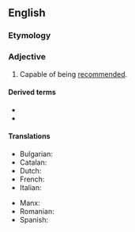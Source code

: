 ==English==

===Etymology===
{{suffix|en|recommend|able}}

===Adjective===
{{en-adj}}

# Capable of being [[recommend]]ed.

====Derived terms====
* {{l|en|recommendableness}}
* {{l|en|recommendably}}

====Translations====
{{trans-top|capable of being recommended}}
* Bulgarian: {{t+|bg|препоръчителен}}
* Catalan: {{t|ca|recomanable}}
* Dutch: {{t+|nl|aanbevelenswaardig}}
* French: {{t+|fr|recommandable}}
* Italian: {{t+|it|raccomandabile}}
{{trans-mid}}
* Manx: {{t|gv|yn-choyrlaghey}}
* Romanian: {{t+|ro|recomandabil}}
* Spanish: {{t|es|recomendable}}
{{trans-bottom}}
